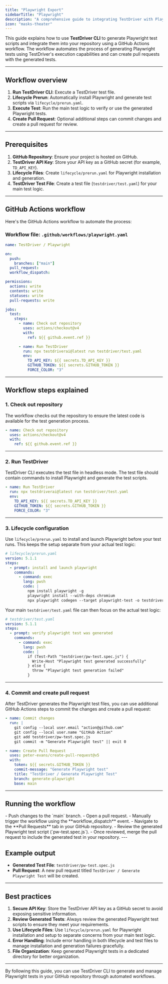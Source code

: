 ```yaml
---
title: "Playwright Export"
sidebarTitle: "Playwright"
description: "A comprehensive guide to integrating TestDriver with Playwright for automated test generation."
icon: "masks-theater"
---
```


This guide explains how to use **TestDriver CLI** to generate Playwright test scripts and integrate them into your repository using a GitHub Actions workflow. The workflow automates the process of generating Playwright tests using TestDriver's execution capabilities and can create pull requests with the generated tests.

---

## Workflow overview

1. **Run TestDriver CLI**: Execute a TestDriver test file.
2. **Lifecycle Prerun**: Automatically install Playwright and generate test scripts via `lifecycle/prerun.yaml`.
3. **Execute Test**: Run the main test logic to verify or use the generated Playwright tests.
4. **Create Pull Request**: Optional additional steps can commit changes and create a pull request for review.

---

## Prerequisites

1. **GitHub Repository**: Ensure your project is hosted on GitHub.
2. **TestDriver API Key**: Store your API key as a GitHub secret (for example, `TD_API_KEY`).
3. **Lifecycle Files**: Create `lifecycle/prerun.yaml` for Playwright installation and generation.
4. **TestDriver Test File**: Create a test file (`testdriver/test.yaml`) for your main test logic.

---

## GitHub Actions workflow

Here's the GitHub Actions workflow to automate the process:

### Workflow file: `.github/workflows/playwright.yaml`

```yaml [expandable]
name: TestDriver / Playwright

on:
  push:
    branches: ["main"]
  pull_request:
  workflow_dispatch:

permissions:
  actions: write
  contents: write
  statuses: write
  pull-requests: write

jobs:
  test:
    steps:
      - name: Check out repository
        uses: actions/checkout@v4
        with:
          ref: ${{ github.event.ref }}

      - name: Run TestDriver
        run: npx testdriverai@latest run testdriver/test.yaml
        env:
          TD_API_KEY: ${{ secrets.TD_API_KEY }}
          GITHUB_TOKEN: ${{ secrets.GITHUB_TOKEN }}
          FORCE_COLOR: "3"
```

---

## Workflow steps explained

### 1. **Check out repository**

The workflow checks out the repository to ensure the latest code is available for the test generation process.

```yaml
- name: Check out repository
  uses: actions/checkout@v4
  with:
    ref: ${{ github.event.ref }}
```

---

### 2. **Run TestDriver**

TestDriver CLI executes the test file in headless mode. The test file should contain commands to install Playwright and generate the test scripts.

```yaml
- name: Run TestDriver
  run: npx testdriverai@latest run testdriver/test.yaml
  env:
    TD_API_KEY: ${{ secrets.TD_API_KEY }}
    GITHUB_TOKEN: ${{ secrets.GITHUB_TOKEN }}
    FORCE_COLOR: "3"
```

---

### 3. **Lifecycle configuration**

Use `lifecycle/prerun.yaml` to install and launch Playwright before your test runs. This keeps the setup separate from your actual test logic:

```yaml
# lifecycle/prerun.yaml
version: 5.1.1
steps:
  - prompt: install and launch playwright
    commands:
      - command: exec
        lang: pwsh
        code: |
          npm install playwright -g
          playwright install --with-deps chromium
          npx playwright codegen --target playwright-test -o testdriver/pw-test.spec.js https://airbnb.com
```

Your main `testdriver/test.yaml` file can then focus on the actual test logic:

```yaml
# testdriver/test.yaml
version: 5.1.1
steps:
  - prompt: verify playwright test was generated
    commands:
      - command: exec
        lang: pwsh
        code: |
          if (Test-Path "testdriver/pw-test.spec.js") {
            Write-Host "Playwright test generated successfully"
          } else {
            throw "Playwright test generation failed"
          }
```

---

### 4. **Commit and create pull request**

After TestDriver generates the Playwright test files, you can use additional GitHub Actions steps to commit the changes and create a pull request:

```yaml
- name: Commit changes
  run: |
    git config --local user.email "action@github.com"
    git config --local user.name "GitHub Action"
    git add testdriver/pw-test.spec.js
    git commit -m "Generate Playwright test" || exit 0

- name: Create Pull Request
  uses: peter-evans/create-pull-request@v5
  with:
    token: ${{ secrets.GITHUB_TOKEN }}
    commit-message: "Generate Playwright test"
    title: "TestDriver / Generate Playwright Test"
    branch: generate-playwright
    base: main
```

---

## Running the workflow

<Steps>
<Step title="Trigger the Workflow">
  - Push changes to the `main` branch.
  - Open a pull request.
  - Manually trigger the workflow using the **workflow_dispatch** event.
  </Step>
<Step title="Review the Pull Request">
  - Navigate to the **Pull Requests** tab in your GitHub repository.
  - Review the generated Playwright test script (`pw-test.spec.js`).
  </Step>

<Step title="Merge the Pull Request">
  - Once reviewed, merge the pull request to include the generated test in your repository.
</Step>
</Steps>
---

## Example output

- **Generated Test File**: `testdriver/pw-test.spec.js`
- **Pull Request**: A new pull request titled `TestDriver / Generate Playwright Test` will be created.

---

## Best practices

1. **Secure API Key**: Store the TestDriver API key as a GitHub secret to avoid exposing sensitive information.
2. **Review Generated Tests**: Always review the generated Playwright test scripts to ensure they meet your requirements.
3. **Use Lifecycle Files**: Use `lifecycle/prerun.yaml` for Playwright installation and setup to separate concerns from your main test logic.
4. **Error Handling**: Include error handling in both lifecycle and test files to manage installation and generation failures gracefully.
5. **File Organization**: Keep generated Playwright tests in a dedicated directory for better organization.

---

By following this guide, you can use TestDriver CLI to generate and manage Playwright tests in your GitHub repository through automated workflows.
